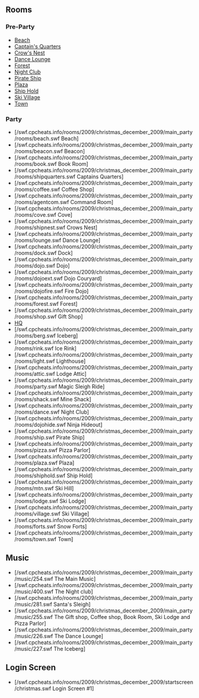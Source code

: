

==Rooms==
===Pre-Party===
*[[Media:RoomsBeach-HolidayParty2009Pre.swf|Beach]]
*[[Media:RoomsShipquarters-HolidayParty2009Pre.swf|Captain's Quarters]]
*[[Media:RoomsShipnest-HolidayParty2009Pre.swf|Crow's Nest]]
*[[Media:RoomsLounge-HolidayParty2009Pre.swf|Dance Lounge]]
*[[Media:RoomsForest-HolidayParty2009Pre.swf|Forest]]
*[[Media:RoomsDance-HolidayParty2009Pre.swf|Night Club]]
*[[Media:RoomsShip-HolidayParty2009Pre.swf|Pirate Ship]]
*[[Media:RoomsPlaza-HolidayParty2009Pre.swf|Plaza]]
*[[Media:RoomsShiphold-HolidayParty2009Pre.swf|Ship Hold]]
*[[Media:RoomsVillage-HolidayParty2009Pre.swf|Ski Village]]
*[[Media:RoomsTown-HolidayParty2009Construction.swf|Town]]

===Party===
*[/swf.cpcheats.info/rooms/2009/christmas_december_2009/main_party/rooms/beach.swf Beach]
*[/swf.cpcheats.info/rooms/2009/christmas_december_2009/main_party/rooms/beacon.swf Beacon]
*[/swf.cpcheats.info/rooms/2009/christmas_december_2009/main_party/rooms/book.swf Book Room]
*[/swf.cpcheats.info/rooms/2009/christmas_december_2009/main_party/rooms/shipquarters.swf Captains Quarters]
*[/swf.cpcheats.info/rooms/2009/christmas_december_2009/main_party/rooms/coffee.swf Coffee Shop]
*[/swf.cpcheats.info/rooms/2009/christmas_december_2009/main_party/rooms/agentcom.swf Command Room]
*[/swf.cpcheats.info/rooms/2009/christmas_december_2009/main_party/rooms/cove.swf Cove]
*[/swf.cpcheats.info/rooms/2009/christmas_december_2009/main_party/rooms/shipnest.swf Crows Nest]
*[/swf.cpcheats.info/rooms/2009/christmas_december_2009/main_party/rooms/lounge.swf Dance Lounge]
*[/swf.cpcheats.info/rooms/2009/christmas_december_2009/main_party/rooms/dock.swf Dock]
*[/swf.cpcheats.info/rooms/2009/christmas_december_2009/main_party/rooms/dojo.swf Dojo]
*[/swf.cpcheats.info/rooms/2009/christmas_december_2009/main_party/rooms/dojoext.swf Dojo Couryard]
*[/swf.cpcheats.info/rooms/2009/christmas_december_2009/main_party/rooms/dojofire.swf Fire Dojo]
*[/swf.cpcheats.info/rooms/2009/christmas_december_2009/main_party/rooms/forest.swf Forest]
*[/swf.cpcheats.info/rooms/2009/christmas_december_2009/main_party/rooms/shop.swf Gift Shop]
*[[Media:HolidayParty2009AgentHQ.swf|HQ]]
*[/swf.cpcheats.info/rooms/2009/christmas_december_2009/main_party/rooms/berg.swf Iceberg]
*[/swf.cpcheats.info/rooms/2009/christmas_december_2009/main_party/rooms/rink.swf Ice Rink]
*[/swf.cpcheats.info/rooms/2009/christmas_december_2009/main_party/rooms/light.swf Lighthouse]
*[/swf.cpcheats.info/rooms/2009/christmas_december_2009/main_party/rooms/attic.swf Lodge Attic]
*[/swf.cpcheats.info/rooms/2009/christmas_december_2009/main_party/rooms/party.swf Magic Sleigh Ride]
*[/swf.cpcheats.info/rooms/2009/christmas_december_2009/main_party/rooms/shack.swf Mine Shack]
*[/swf.cpcheats.info/rooms/2009/christmas_december_2009/main_party/rooms/dance.swf Night Club]
*[/swf.cpcheats.info/rooms/2009/christmas_december_2009/main_party/rooms/dojohide.swf Ninja Hideout]
*[/swf.cpcheats.info/rooms/2009/christmas_december_2009/main_party/rooms/ship.swf Pirate Ship]
*[/swf.cpcheats.info/rooms/2009/christmas_december_2009/main_party/rooms/pizza.swf Pizza Parlor]
*[/swf.cpcheats.info/rooms/2009/christmas_december_2009/main_party/rooms/plaza.swf Plaza]
*[/swf.cpcheats.info/rooms/2009/christmas_december_2009/main_party/rooms/shiphold.swf Ship Hold]
*[/swf.cpcheats.info/rooms/2009/christmas_december_2009/main_party/rooms/mtn.swf Ski Hill]
*[/swf.cpcheats.info/rooms/2009/christmas_december_2009/main_party/rooms/lodge.swf Ski Lodge]
*[/swf.cpcheats.info/rooms/2009/christmas_december_2009/main_party/rooms/village.swf Ski Village]
*[/swf.cpcheats.info/rooms/2009/christmas_december_2009/main_party/rooms/forts.swf Snow Forts]
*[/swf.cpcheats.info/rooms/2009/christmas_december_2009/main_party/rooms/town.swf Town]

==Music==
*[/swf.cpcheats.info/rooms/2009/christmas_december_2009/main_party/music/254.swf The Main Music]
*[/swf.cpcheats.info/rooms/2009/christmas_december_2009/main_party/music/400.swf The Night club]
*[/swf.cpcheats.info/rooms/2009/christmas_december_2009/main_party/music/281.swf Santa's Sleigh]
*[/swf.cpcheats.info/rooms/2009/christmas_december_2009/main_party/music/255.swf The Gift shop, Coffee shop, Book Room, Ski Lodge and Pizza Parlor]
*[/swf.cpcheats.info/rooms/2009/christmas_december_2009/main_party/music/226.swf The Dance Lounge]
*[/swf.cpcheats.info/rooms/2009/christmas_december_2009/main_party/music/227.swf The Iceberg]

==Login Screen==
*[/swf.cpcheats.info/rooms/2009/christmas_december_2009/startscreen/christmas.swf Login Screen #1]
{{Parties}}

